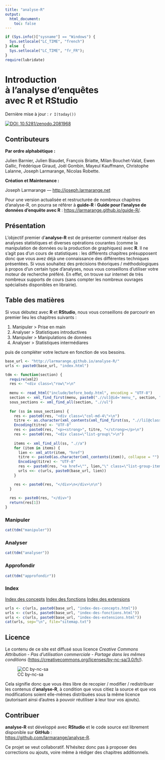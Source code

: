 ```yaml
---
title: "analyse-R"
output:
  html_document:
    toc: false
---
```


```r
if (Sys.info()["sysname"] == "Windows") {
  Sys.setlocale("LC_TIME", "french")
} else  {
  Sys.setlocale("LC_TIME", "fr_FR");
}
require(lubridate)
```


<div class="jumbotron">
  <h1>Introduction <br />à l'analyse d'enquêtes <br />avec R et RStudio</h1>
  <p>Dernière mise à jour : `r I(today())`</p>
</div>

[![DOI: 10.5281/zenodo.2081968](https://zenodo.org/badge/34986666.svg)](https://zenodo.org/badge/latestdoi/34986666)

## Contributeurs

**Par ordre alphabétique :**

Julien Barnier, 
Julien Biaudet,
François Briatte,
Milan Bouchet-Valat, 
Ewen Gallic,
Frédérique Giraud,
Joël Gombin,
Mayeul Kauffmann,
Christophe Lalanne,
Joseph Larmarange,
Nicolas Robette.

**Création et Maintenance :**

Joseph Larmarange --- <http://joseph.larmarange.net>

<div class="guide-R">
Pour une version actualisée et restructurée de nombreux chapitres d'analyse-R, on pourra se référer à **guide-R : Guide pour l'analyse de données d'enquête avec R** : <https://larmarange.github.io/guide-R/>.
</div>

## Présentation{#presentation}

L'objectif premier d'**analyse-R** est de présenter comment réaliser des analyses statistiques
et diverses opérations courantes (comme la manipulation de données ou la production de graphiques) avec **R**. 
Il ne s'agit pas d'un cours de statistiques : les différents chapitres présupposent donc que vous avez déjà 
une connaissance des différentes techniques présentées.
Si vous souhaitez des précisions théoriques / méthodologiques à propos d'un certain type
d'analyses, nous vous conseillons d'utiliser votre moteur de recherche préféré. En effet, on trouve sur 
internet de très nombreux supports de cours (sans compter les nombreux ouvrages spécialisés disponibles
en librairie).


## Table des matières{#tdm}

Si vous débutez avec **R** et **RStudio**, nous vous conseillons de parcourir en premier lieu
les chapitres suivants :

1. Manipuler > Prise en main
2. Analyser > Statistiques introductives
3. Manipuler > Manipulations de données
4. Analyser > Statistiques intermédiares

puis de compléter votre lecture en fonction de vos besoins.

```r
base_url <- "http://larmarange.github.io/analyse-R/"
urls <- paste0(base_url, "index.html")

tdm <- function(section) {
  require(xml2)
  res <- "<div class=\"row\">\n"
  
  menu <- read_html("include/before_body.html", encoding = "UTF-8")
  section <- xml_find_first(menu, paste0(".//ul[@id='menu_", section, "']"))
  sous_sections <- xml_find_all(section, ".//ul")
  
  for (ss in sous_sections) {
    res <- paste0(res, "<div class=\"col-md-4\">\n")
    titre <- as.character(xml_contents(xml_find_first(ss, ".//li[@class='dropdown-header']")))
    Encoding(titre) <- "UTF-8"
    res <- paste0(res, "<p><strong>", titre, "</strong></p>\n")
    res <- paste0(res, "<div class=\"list-group\">\n")
    
    items <- xml_find_all(ss, ".//a")
    for (item in items) {
      lien <- xml_attr(item, "href")
      titre <- paste0(as.character(xml_contents(item)), collapse = "")
      Encoding(titre) <- "UTF-8"
      res <- paste0(res, "<a href=\"", lien,"\" class=\"list-group-item\">", titre, "</a>\n")
      urls <<- c(urls, paste0(base_url, lien))
    }

    res <- paste0(res, "</div>\n</div>\n\n")
  }
  
  res <- paste0(res, "</div>")
  return(res[1])
}
```

### Manipuler

```r
cat(tdm("manipuler"))
```


### Analyser

```r
cat(tdm("analyser"))
```

### Approfondir

```r
cat(tdm("approfondir"))
```

### Index

<div class="list-group">
  <a href="index-des-concepts.html" class="list-group-item">Index des concepts</a>
  <a href="index-des-fonctions.html" class="list-group-item">Index des fonctions</a>
  <a href="index-des-extensions.html" class="list-group-item">Index des extensions</a>
</div>

```r
urls <- c(urls, paste0(base_url, "index-des-concepts.html"))
urls <- c(urls, paste0(base_url, "index-des-fonctions.html"))
urls <- c(urls, paste0(base_url, "index-des-extensions.html"))
cat(urls, sep="\n", file="sitemap.txt")
```

## Licence

Le contenu de ce site est diffusé sous licence 
*Creative Commons Attribution - Pas d'utilisation commerciale - Partage dans les mêmes conditions* 
(<https://creativecommons.org/licenses/by-nc-sa/3.0/fr/>).

![CC by-nc-sa](images\by-nc-sa.svg)

Cela signifie donc que vous êtes libre de recopier / modifier / redistribuer les contenus d'**analyse-R**,
à condition que vous citiez la source et que vos modifications soient elle-mêmes distribuées sous la 
même licence (autorisant ainsi d'autres à pouvoir réutiliser à leur tour vos ajouts).

## Contribuer

**analyse-R** est développé avec **RStudio** et le code source est librement disponible sur **GitHub** :<br />
<https://github.com/larmarange/analyse-R>.

Ce projet se veut collaboratif. N'hésitez donc pas à proposer des corrections ou ajouts, voire même
à rédiger des chapitres additionnels.
